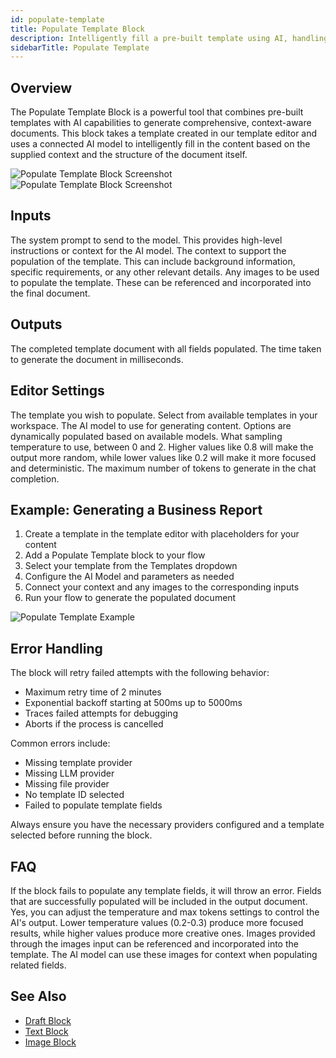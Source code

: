 ```yaml
---
id: populate-template
title: Populate Template Block
description: Intelligently fill a pre-built template using AI, handling various content types including text, tables, and images
sidebarTitle: Populate Template
---
```


## Overview

The Populate Template Block is a powerful tool that combines pre-built templates with AI capabilities to generate comprehensive, context-aware documents. This block takes a template created in our template editor and uses a connected AI model to intelligently fill in the content based on the supplied context and the structure of the document itself.

<Frame>
  <img src="/block-reference/assets/populate_template_light.png" alt="Populate Template Block Screenshot" className="block dark:hidden" />
  <img src="/block-reference/assets/populate_template_dark.png" alt="Populate Template Block Screenshot" className="hidden dark:block" />
</Frame>

## Inputs

<ParamField path="systemPrompt" type="string" optional>
  The system prompt to send to the model. This provides high-level instructions or context for the AI model.
</ParamField>

<ParamField path="context" type="string" required>
  The context to support the population of the template. This can include background information, specific requirements, or any other relevant details.
</ParamField>

<ParamField path="images" type="image[]" optional>
  Any images to be used to populate the template. These can be referenced and incorporated into the final document.
</ParamField>

## Outputs

<ResponseField name="document" type="file">
  The completed template document with all fields populated.
</ResponseField>

<ResponseField name="duration" type="number">
  The time taken to generate the document in milliseconds.
</ResponseField>

## Editor Settings

<ParamField path="templateId" type="dropdown">
  The template you wish to populate. Select from available templates in your workspace.
</ParamField>

<ParamField path="model" type="dropdown" customElement="LLMDropdown">
  The AI model to use for generating content. Options are dynamically populated based on available models.
</ParamField>

<ParamField path="temperature" type="number" default={0.3} min={0} max={2} step={0.1}>
  What sampling temperature to use, between 0 and 2. Higher values like 0.8 will make the output more random, while lower values like 0.2 will make it more focused and deterministic.
</ParamField>

<ParamField path="maxTokens" type="number" default={16384}>
  The maximum number of tokens to generate in the chat completion.
</ParamField>

## Example: Generating a Business Report

1. Create a template in the template editor with placeholders for your content
2. Add a Populate Template block to your flow
3. Select your template from the Templates dropdown
4. Configure the AI Model and parameters as needed
5. Connect your context and any images to the corresponding inputs
6. Run your flow to generate the populated document

<Frame>
  <img src="/images/populate-template-example.png" alt="Populate Template Example" />
</Frame>

## Error Handling

The block will retry failed attempts with the following behavior:
- Maximum retry time of 2 minutes
- Exponential backoff starting at 500ms up to 5000ms
- Traces failed attempts for debugging
- Aborts if the process is cancelled

Common errors include:
- Missing template provider
- Missing LLM provider
- Missing file provider
- No template ID selected
- Failed to populate template fields

<Warning>
  Always ensure you have the necessary providers configured and a template selected before running the block.
</Warning>

## FAQ

<AccordionGroup>
  <Accordion title="What happens if template fields can't be populated?">
    If the block fails to populate any template fields, it will throw an error. Fields that are successfully populated will be included in the output document.
  </Accordion>

  <Accordion title="Can I customize the AI model parameters?">
    Yes, you can adjust the temperature and max tokens settings to control the AI's output. Lower temperature values (0.2-0.3) produce more focused results, while higher values produce more creative ones.
  </Accordion>

  <Accordion title="How are images handled in templates?">
    Images provided through the images input can be referenced and incorporated into the template. The AI model can use these images for context when populating related fields.
  </Accordion>
</AccordionGroup>

## See Also

- [Draft Block](/block-reference/draft/draft)
- [Text Block](/block-reference/data/text)
- [Image Block](/block-reference/data/image)
